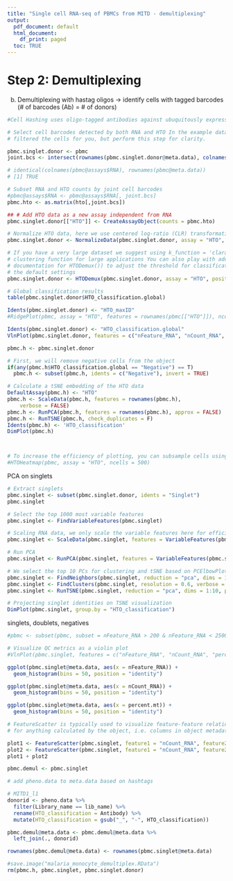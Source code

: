 ```yaml
---
title: "Single cell RNA-seq of PBMCs from MITD - demultiplexing"
output:
  pdf_document: default
  html_document:
    df_print: paged
  toc: TRUE
---
```


<!-- ```{r, echo = F} -->
<!-- # knitr::opts_chunk$set(warning = F, message = F) -->
<!-- # knitr::opts_chunk$set(fig.pos = "!H", out.extra = "") -->
<!-- #knitr::opts_chunk$set(tidy.opts=list(width.cutoff=80),tidy=TRUE) -->

<!-- ``` -->

<!-- ```{r load_libraries, echo = F, message = F, warning = F} -->
<!-- library(Seurat) -->
<!-- library(patchwork) -->
<!-- library(readxl) -->
<!-- library(tidyverse) -->
<!-- library(ggplot2) -->
<!-- library(ggpubr) -->
<!-- library(reshape2) -->
<!-- library(broom) -->
<!-- library(stringr) -->
<!-- # remotes::install_github('chris-mcginnis-ucsf/DoubletFinder') -->
<!-- # library(DoubletFinder) -->
<!-- ``` -->

<!-- ```{r} -->
<!-- load("malaria_monocyte_QC.RData") -->
<!-- ``` -->

# Step 2: Demultiplexing 

<!-- a) match donor ID with samples (cells)  -->
<!-- ```{r demultiplexing_vireo} -->

<!-- # install / upgrade vireoSNP using pip install --upgrade --no-deps vireoSNP -->
<!-- # vireo to check installation errors -->
<!-- # download all cellSNP file from library -> save vcf file as .gz, leave others un-gzipped -->
<!-- # error: index out of range -> solved by downloading the files again and redoing vireo -->
<!-- # command line: vireo -c cellSNP_mat/ -N 5 -o vireo_result/ -->

<!-- # add vireo output to meta data -->
<!-- mono.demul <- mono -->
<!-- snp <- read.delim(paste("../counts/",lib_name,"/vireo_result/donor_ids.tsv", sep = "")) -->
<!-- meta <- mono.demul@meta.data %>%  -->
<!--   tibble::rownames_to_column("cell") %>%  -->
<!--   left_join(snp) -->

<!-- table(meta$donor_id) -->
<!-- # remove doublets and unassigned -->
<!-- mono.demul@meta.data <- meta -->

<!-- Idents(mono.demul) <- "donor_id" -->
<!-- mono.singlet.donor <- mono.demul@meta.data %>%  -->
<!--   as.data.frame() %>%  -->
<!--   tibble::column_to_rownames("cell") -->

<!-- mono.demul@meta.data <- mono.singlet.donor -->

<!-- mono.singlet.donor <- subset(x = mono.demul, idents = c("doublet", "unassigned"), invert = T) -->

<!-- # identical(meta$cell, rownames(mono@meta.data)) -->
<!-- # [1] TRUE -->
<!-- ``` -->

b) Demultiplexing with hastag oligos -> identify cells with tagged barcodes (# of barcodes (Ab) = # of donors)
```r
#Cell Hashing uses oligo-tagged antibodies against ubuquitously expressed surface proteins to place a “sample barcode” on each single cell, enabling different samples to be multiplexed together and run in a single experiment.

# Select cell barcodes detected by both RNA and HTO In the example datasets we have already
# filtered the cells for you, but perform this step for clarity.

pbmc.singlet.donor <- pbmc
joint.bcs <- intersect(rownames(pbmc.singlet.donor@meta.data), colnames(hto))

# identical(colnames(pbmc@assays$RNA), rownames(pbmc@meta.data))
# [1] TRUE

# Subset RNA and HTO counts by joint cell barcodes
#pbmc@assays$RNA <- pbmc@assays$RNA[, joint.bcs]
pbmc.hto <- as.matrix(hto[,joint.bcs])

## # Add HTO data as a new assay independent from RNA
pbmc.singlet.donor[["HTO"]] <- CreateAssayObject(counts = pbmc.hto)

# Normalize HTO data, here we use centered log-ratio (CLR) transformation
pbmc.singlet.donor <- NormalizeData(pbmc.singlet.donor, assay = "HTO", normalization.method = "CLR")

# If you have a very large dataset we suggest using k_function = 'clara'. This is a k-medoid
# clustering function for large applications You can also play with additional parameters (see
# documentation for HTODemux()) to adjust the threshold for classification Here we are using
# the default settings
pbmc.singlet.donor <- HTODemux(pbmc.singlet.donor, assay = "HTO", positive.quantile = 0.99)

```


```r

# Global classification results
table(pbmc.singlet.donor$HTO_classification.global)

Idents(pbmc.singlet.donor) <- "HTO_maxID"
#RidgePlot(pbmc, assay = "HTO", features = rownames(pbmc[["HTO"]]), ncol = 3)

Idents(pbmc.singlet.donor) <- "HTO_classification.global"
VlnPlot(pbmc.singlet.donor, features = c("nFeature_RNA", "nCount_RNA", "percent.mt"), pt.size = 0.1, log = TRUE)

pbmc.h <- pbmc.singlet.donor

# First, we will remove negative cells from the object
if(any(pbmc.h$HTO_classification.global == "Negative") == T)
  pbmc.h <- subset(pbmc.h, idents = c("Negative"), invert = TRUE)

# Calculate a tSNE embedding of the HTO data
DefaultAssay(pbmc.h) <- "HTO"
pbmc.h <- ScaleData(pbmc.h, features = rownames(pbmc.h),
    verbose = FALSE)
pbmc.h <- RunPCA(pbmc.h, features = rownames(pbmc.h), approx = FALSE)
pbmc.h <- RunTSNE(pbmc.h, check_duplicates = F)
Idents(pbmc.h) <- 'HTO_classification'
DimPlot(pbmc.h)



# To increase the efficiency of plotting, you can subsample cells using the num.cells argument
#HTOHeatmap(pbmc, assay = "HTO", ncells = 500)
```

PCA on singlets
```r
# Extract singlets
pbmc.singlet <- subset(pbmc.singlet.donor, idents = "Singlet")
pbmc.singlet

# Select the top 1000 most variable features
pbmc.singlet <- FindVariableFeatures(pbmc.singlet)

# Scaling RNA data, we only scale the variable features here for efficiency
pbmc.singlet <- ScaleData(pbmc.singlet, features = VariableFeatures(pbmc.singlet))

# Run PCA
pbmc.singlet <- RunPCA(pbmc.singlet, features = VariableFeatures(pbmc.singlet))

# We select the top 10 PCs for clustering and tSNE based on PCElbowPlot
pbmc.singlet <- FindNeighbors(pbmc.singlet, reduction = "pca", dims = 1:10)
pbmc.singlet <- FindClusters(pbmc.singlet, resolution = 0.6, verbose = FALSE)
pbmc.singlet <- RunTSNE(pbmc.singlet, reduction = "pca", dims = 1:10, perplexity = 20)

# Projecting singlet identities on TSNE visualization
DimPlot(pbmc.singlet, group.by = "HTO_classification")

```

singlets, doublets, negatives
```r
#pbmc <- subset(pbmc, subset = nFeature_RNA > 200 & nFeature_RNA < 2500 & percent.mt < 5)

# Visualize QC metrics as a violin plot
#VlnPlot(pbmc.singlet, features = c("nFeature_RNA", "nCount_RNA", "percent.mt"), ncol = 3)

ggplot(pbmc.singlet@meta.data, aes(x = nFeature_RNA)) +
  geom_histogram(bins = 50, position = "identity")

ggplot(pbmc.singlet@meta.data, aes(x = nCount_RNA)) +
  geom_histogram(bins = 50, position = "identity")

ggplot(pbmc.singlet@meta.data, aes(x = percent.mt)) +
  geom_histogram(bins = 50, position = "identity")

# FeatureScatter is typically used to visualize feature-feature relationships, but can be used
# for anything calculated by the object, i.e. columns in object metadata, PC scores etc.

plot1 <- FeatureScatter(pbmc.singlet, feature1 = "nCount_RNA", feature2 = "percent.mt")
plot2 <- FeatureScatter(pbmc.singlet, feature1 = "nCount_RNA", feature2 = "nFeature_RNA")
plot1 + plot2

pbmc.demul <- pbmc.singlet

```

```r
# add pheno.data to meta.data based on hashtags

# MITD1_l1
donorid <- pheno.data %>% 
  filter(Library_name == lib_name) %>% 
  rename(HTO_classification = Antibody) %>% 
  mutate(HTO_classification = gsub("_", "-", HTO_classification))

pbmc.demul@meta.data <- pbmc.demul@meta.data %>% 
  left_join(., donorid)

rownames(pbmc.demul@meta.data) <- rownames(pbmc.singlet@meta.data)

```



```r
#save.image("malaria_monocyte_demultiplex.RData")
rm(pbmc.h, pbmc.singlet, pbmc.singlet.donor)
```